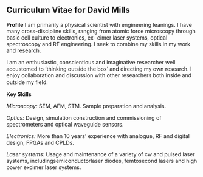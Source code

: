 ==  Curriculum Vitae for David Mills==

'''Profile'''
I am primarily a physical scientist with engineering leanings. I have many cross-discipline 
skills, ranging from atomic force microscopy through basic cell culture to electronics, ex- 
cimer laser systems, optical spectroscopy and RF engineering. I seek to combine my skills 
in my work and research. 

I am an enthusiastic, conscientious and imaginative researcher well accustomed to ’thinking 
outside the box’ and directing my own research. I enjoy collaboration and discussion with 
other researchers both inside and outside my ﬁeld. 

'''Key Skills'''

''Microscopy:'' SEM, AFM, STM. Sample preparation and analysis.

''Optics:'' Design, simulation construction and commissioning of spectrometers and optical waveguide sensors.

''Electronics:'' More than 10 years’ experience with analogue, RF and digital design, FPGAs and CPLDs.

''Laser systems:''  Usage and maintenance of a variety of cw and pulsed laser systems, includingsemiconductorlaser diodes, femtosecond lasers and high power excimer laser systems.
